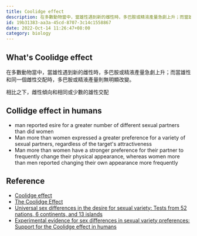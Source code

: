 ```yaml
---
title: Coolidge effect
description: 在多數動物當中，當雄性遇到新的雌性時，多巴胺或精液產量急劇上升；而當雄性和同一個雌性交配時，多巴胺或精液產量則無明顯改變
id: 19b31383-aa3a-45cd-8707-3c14c1558867
date: 2022-Oct-14 11:26:47+08:00
category: biology
---
```


## What's Coolidge effect

在多數動物當中，當雄性遇到新的雌性時，多巴胺或精液產量急劇上升；而當雄性和同一個雌性交配時，多巴胺或精液產量則無明顯改變。

相比之下，雌性傾向和相同或少數的雄性交配

## Collidge effect in humans

- man reported esire for a greater number of different sexual partners than did women
- Man more than women expressed a greater preference for a variety of sexual partners, regardless of the target's attractiveness
- Man more than women have a stronger preference for their partner to frequently change their physical appearance, whereas women more than men reported changing their own appearance more frequently

## Reference

- [Coolidge effect](https://en.wikipedia.org/wiki/Coolidge_effect)
- [The Coolidge Effect](http://toddkshackelford.com/downloads/Vance-Shackelford-The-Coolidge-Effect-EACB-2021.pdf)
- [Universal sex differences in the desire for sexual variety: Tests from 52 nations, 6 continents, and 13 islands](https://pubmed.ncbi.nlm.nih.gov/12872886/)
- [Experimental evidence for sex differences in sexual variety preferences: Support for the Coolidge effect in humans](https://pubmed.ncbi.nlm.nih.gov/32440927/)
